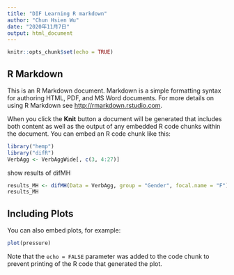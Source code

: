 ```yaml
---
title: "DIF Learning R markdown"
author: "Chun Hsien Wu"
date: "2020年11月7日"
output: html_document
---
```


```r
knitr::opts_chunk$set(echo = TRUE)
```

## R Markdown

This is an R Markdown document. Markdown is a simple formatting syntax for authoring HTML, PDF, and MS Word documents. For more details on using R Markdown see <http://rmarkdown.rstudio.com>.

When you click the **Knit** button a document will be generated that includes both content as well as the output of any embedded R code chunks within the document. You can embed an R code chunk like this:

```r
library("hemp")
library("difR")
VerbAgg <- VerbAggWide[, c(3, 4:27)]
```
show results of difMH
```r
results_MH <- difMH(Data = VerbAgg, group = "Gender", focal.name = "F")
results_MH
```
## Including Plots

You can also embed plots, for example:

```r
plot(pressure)
```

Note that the `echo = FALSE` parameter was added to the code chunk to prevent printing of the R code that generated the plot.
